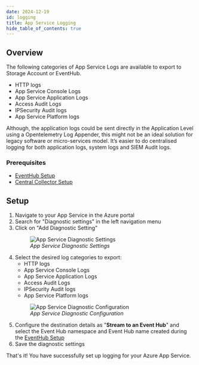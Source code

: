 ```yaml
---
date: 2024-12-19
id: logging
title: App Service Logging
hide_table_of_contents: true
---
```


## Overview
The following categories of App Service Logs are available to export to Storage Account or EventHub. 

- HTTP logs
- App Service Console Logs
- App Service Application Logs
- Access Audit Logs
- IPSecurity Audit logs
- App Service Platform logs

Although, the application logs could be sent directly in the Application Level using a Opentelemetry Log Appender, this might not be an ideal solution for legacy software or micro-services model. It’s easier to do centralised logging for both application logs, system logs and SIEM Audit logs.

### Prerequisites

- [EventHub Setup](../../bootstrapping/data-ingestion)
- [Central Collector Setup](../../bootstrapping/collector-setup)

<Tabs entityName="plans">
<TabItem value="signoz-cloud" label="SigNoz Cloud" default>

## Setup

1. Navigate to your App Service in the Azure portal
2. Search for "Diagnostic settings" in the left navigation menu
3. Click on "Add Diagnostic Setting"
    <figure data-zoomable align="left">
    <img
        src="/img/docs/azure-monitoring/app-svc-diag-settings.webp"
        alt="App Service Diagnostic Settings"
    />
    <figcaption>
    <i>
    App Service Diagnostic Settings
    </i>
    </figcaption>
    </figure>
4. Select the desired log categories to export:
    - HTTP logs
    - App Service Console Logs
    - App Service Application Logs
    - Access Audit Logs
    - IPSecurity Audit logs
    - App Service Platform logs
    <figure data-zoomable align="left">
    <img
        src="/img/docs/azure-monitoring/app-svc-diag-configuration.webp"
        alt="App Service Diagnostic Configuration"
    />
    <figcaption>
    <i>
    App Service Diagnostic Configuration
    </i>
    </figcaption>
    </figure>
5. Configure the destination details as "**Stream to an Event Hub**" and select the Event Hub namespace and Event Hub name created during the [EventHub Setup](../../bootstrapping/data-ingestion)
6. Save the diagnostic settings

That's it! You have successfully set up logging for your Azure App Service. 

</TabItem>
</Tabs>